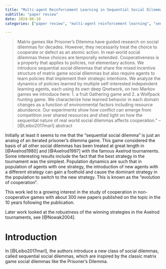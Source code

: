 ```yaml
---
title: "Multi-agent Reinforcement Learning in Sequential Social Dilemmas"
subtitle: "paper review"
date: 2024-06-10
categories: ["paper review", "multi-agent reinforcement learning", "sequential social dilemmas","sequential social dilemmas", "cooperation", "Markov games", "agent-based social simulation", "non-cooperative games"]

---
```



> Matrix games like Prisoner’s Dilemma have guided research on social dilemmas for decades. 
  However, they necessarily treat the choice to cooperate or defect as an atomic action.
  In real-world social dilemmas these choices are temporally extended. 
  Cooperativeness is a property that applies to policies, not elementary actions. 
  We introduce sequential social dilemmas that share the mixed incentive structure 
  of matrix game social dilemmas but also require agents to learn policies that 
  implement their strategic intentions. 
  We analyze the dynamics of policies learned by multiple self-interested 
  independent learning agents, each using its own deep Qnetwork, on two Markov games we introduce here: 
  1. a fruit Gathering game and
  2. a Wolfpack hunting game. 
  We characterize how learned behavior in each domain changes as a function of 
  environmental factors including resource abundance. 
  Our experiments show how conflict can emerge from competition over shared 
  resources and shed light on how the sequential nature of real world social 
  dilemmas affects cooperation." -- [@Leibo2017marl] abstract


::: callout-warning

Initially at least it seems to me that the "sequential social dilemma" 
is just an analog of an iterated prisoner's dilemma game. 
This game considered the basis of all other social dilemmas has been treated at great 
length in [@Axelrod1980] and [@Axelrod1997] with the famous Axelrod tournaments. 
Some interesting results include the fact that the best strategy in the tournament
was the simplest. Population dynamics are such that in population of agents with
one strategy, the introduction of new agents with a different strategy can gain
a foothold and cause the dominant strategy in the population to switch to the new strategy. 
This is known as the "evolution of cooperation".

This work led to a growing interest in the study of cooperation in non-cooperative games
with about 300 new papers published on the topic in the 10 years following the publication.

Later work looked at the robustness of the
winning strategies in the Axelrod tournaments, see [@Nowak2004].


:::

# Introduction

In [@Leibo2017marl], the authors introduce a new class of social dilemmas, 
called sequential social dilemmas, which are inspired by the classic matrix
game social dilemmas like the Prisoner's Dilemma.